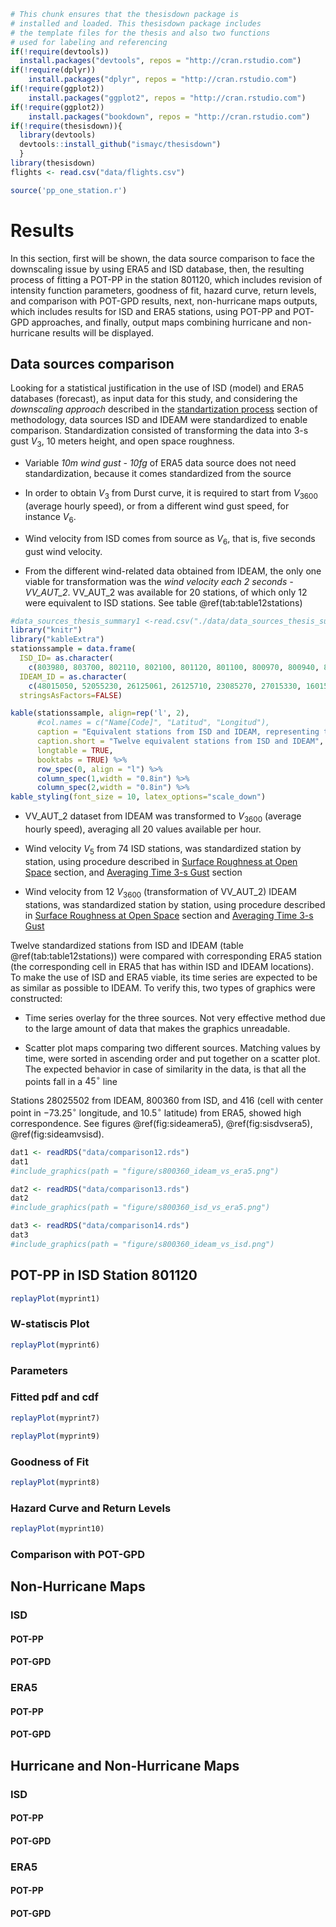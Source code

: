 ```r
# This chunk ensures that the thesisdown package is
# installed and loaded. This thesisdown package includes
# the template files for the thesis and also two functions
# used for labeling and referencing
if(!require(devtools))
  install.packages("devtools", repos = "http://cran.rstudio.com")
if(!require(dplyr))
    install.packages("dplyr", repos = "http://cran.rstudio.com")
if(!require(ggplot2))
    install.packages("ggplot2", repos = "http://cran.rstudio.com")
if(!require(ggplot2))
    install.packages("bookdown", repos = "http://cran.rstudio.com")
if(!require(thesisdown)){
  library(devtools)
  devtools::install_github("ismayc/thesisdown")
  }
library(thesisdown)
flights <- read.csv("data/flights.csv")
```

```r
source('pp_one_station.r')
```

# Results {#rmd-results}

In this section, first will be shown, the data source comparison to face the downscaling issue by using ERA5 and ISD database, then, the resulting process of fitting a POT-PP in the station 801120, which includes revision of intensity function parameters, goodness of fit, hazard curve, return levels, and comparison with POT-GPD results, next, non-hurricane maps outputs, which includes results for ISD and ERA5 stations, using POT-PP and POT-GPD approaches, and finally, output maps combining hurricane and non-hurricane results will be displayed.

## Data sources comparison

Looking for a statistical justification in the use of ISD (model) and ERA5 databases (forecast), as input data for this study, and considering the *downscaling approach* described in the [standartization process](#rmd-standartization) section of methodology, data sources ISD and IDEAM were standardized to enable comparison. Standardization consisted of transforming the data into 3-s gust $V_3$, 10 meters height, and open space roughness.

* Variable *10m wind gust - 10fg* of ERA5 data source does not need standardization, because it comes standardized from the source

* In order to obtain $V_3$ from Durst curve, it is required to start from $V_3600$ (average hourly speed), or from a different wind gust speed, for instance $V_6$.

* Wind velocity from ISD comes from source as $V_6$, that is, five seconds gust wind velocity.

* From the different wind-related data obtained from IDEAM, the only one viable for transformation was the _wind velocity each 2 seconds - VV_AUT_2_.  VV_AUT_2 was available for 20 stations, of which only 12 were equivalent to ISD stations. See table \@ref(tab:table12stations)

```r
#data_sources_thesis_summary1 <-read.csv("./data/data_sources_thesis_summary1.csv",header=TRUE, stringsAsFactors = F)
library("knitr")
library("kableExtra")
stationssample = data.frame(
  ISD_ID= as.character(
    c(803980, 803700, 802110, 802100, 801120, 801100, 800970, 800940, 800630, 800360, 800350, 800280)), 
  IDEAM_ID = as.character(
    c(48015050, 52055230, 26125061, 26125710, 23085270, 27015330, 16015501, 23195502, 13035501, 28025502, 15065180, 29045190)),  
  stringsAsFactors=FALSE)

kable(stationssample, align=rep('l', 2),
      #col.names = c("Name[Code]", "Latitud", "Longitud"),
      caption = "Equivalent stations from ISD and IDEAM, representing the same weather station in the field",
      caption.short = "Twelve equivalent stations from ISD and IDEAM",
      longtable = TRUE,
      booktabs = TRUE) %>%
      row_spec(0, align = "l") %>%
      column_spec(1,width = "0.8in") %>%
      column_spec(2,width = "0.8in") %>%
kable_styling(font_size = 10, latex_options="scale_down")
```

* VV_AUT_2 dataset from IDEAM was transformed to $V_{3600}$ (average hourly speed), averaging all 20 values available per hour.

* Wind velocity $V_5$ from 74 ISD stations, was standardized station by station, using procedure described in [Surface Roughness at Open Space](#rmd-roughness) section, and [Averaging Time 3-s Gust](#rmd-gust) section

* Wind velocity from 12 $V_{3600}$ (transformation of VV_AUT_2) IDEAM stations, was standardized station by station, using procedure described in [Surface Roughness at Open Space](#rmd-roughness) section and [Averaging Time 3-s Gust](#rmd-gust)

Twelve standardized stations from ISD and IDEAM (table \@ref(tab:table12stations)) were compared with corresponding ERA5 station (the corresponding cell in ERA5 that has within ISD and IDEAM locations). To make the use of ISD and ERA5 viable, its time series are expected to be as similar as possible to IDEAM. To verify this, two types of graphics were constructed:

* Time series overlay for the three sources. Not very effective method due to the large amount of data that makes the graphics unreadable.

* Scatter plot maps comparing two different sources. Matching values by time, were sorted in ascending order and put together on a scatter plot. The expected behavior in case of similarity in the data, is that all the points fall in a $45^\circ$ line

Stations 28025502 from IDEAM, 800360 from ISD, and 416 (cell with center point in $-73.25^\circ$ longitude, and $10.5^\circ$ latitude) from ERA5, showed high correspondence. See figures \@ref(fig:sideamera5), \@ref(fig:sisdvsera5), \@ref(fig:sideamvsisd).

<!--
#```{r stimeseries, echo=FALSE, message=FALSE, warning=FALSE, fig.cap="Stations comparison: 28025502 (IDEAM), 800360 (ISD), and 416 (ERA5). Time Series", size="footnotesize", fig.align="center"}
#include_graphics(path = "figure/s800360_timeseries.png")
#dat <- readRDS("data/comparison11.rds")
#dat
#```
-->

```r
dat1 <- readRDS("data/comparison12.rds")
dat1
#include_graphics(path = "figure/s800360_ideam_vs_era5.png")
```

```r
dat2 <- readRDS("data/comparison13.rds")
dat2
#include_graphics(path = "figure/s800360_isd_vs_era5.png")
```

```r
dat3 <- readRDS("data/comparison14.rds")
dat3
#include_graphics(path = "figure/s800360_ideam_vs_isd.png")
```


## POT-PP in ISD Station 801120

```r
replayPlot(myprint1)
```

### W-statiscis Plot

```r
replayPlot(myprint6)
```

### Parameters

### Fitted pdf and cdf

```r
replayPlot(myprint7)
```


```r
replayPlot(myprint9)
```


### Goodness of Fit

```r
replayPlot(myprint8)
```

### Hazard Curve and Return Levels

```r
replayPlot(myprint10)
```

### Comparison with POT-GPD 

## Non-Hurricane Maps

### ISD

#### POT-PP

#### POT-GPD

### ERA5

#### POT-PP

#### POT-GPD


## Hurricane and Non-Hurricane Maps

### ISD

#### POT-PP

#### POT-GPD

### ERA5

#### POT-PP

#### POT-GPD


